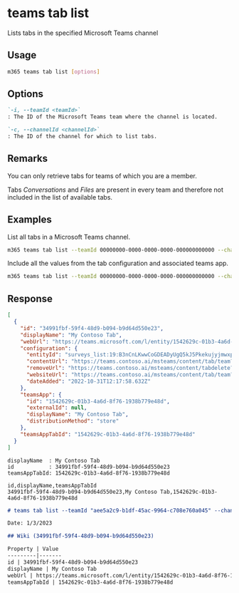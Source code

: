 
# teams tab list

Lists tabs in the specified Microsoft Teams channel

## Usage

```sh
m365 teams tab list [options]
```

## Options

```md definition-list
`-i, --teamId <teamId>`
: The ID of the Microsoft Teams team where the channel is located.

`-c, --channelId <channelId>`
: The ID of the channel for which to list tabs.
```

<Global />

## Remarks

You can only retrieve tabs for teams of which you are a member.

Tabs _Conversations_ and _Files_ are present in every team and therefore not included in the list of available tabs.

## Examples
  
List all tabs in a Microsoft Teams channel.

```sh
m365 teams tab list --teamId 00000000-0000-0000-0000-000000000000 --channelId 19:00000000000000000000000000000000@thread.skype
```

Include all the values from the tab configuration and associated teams app.

```sh
m365 teams tab list --teamId 00000000-0000-0000-0000-000000000000 --channelId 19:00000000000000000000000000000000@thread.skype --output json
```

## Response

<Tabs>
  <TabItem value="JSON">

  ``` json
  [
    {
      "id": "34991fbf-59f4-48d9-b094-b9d64d550e23",
      "displayName": "My Contoso Tab",
      "webUrl": "https://teams.microsoft.com/l/entity/1542629c-01b3-4a6d-8f76-1938b779e48d/_djb2_msteams_prefix_34991fbf-59f4-48d9-b094-b9d64d550e23?webUrl=https%3a%2f%2fteams.contoso.ai%2fmsteams%2fcontent%2ftab%2fteam%3ftheme%3d%7btheme%7d&label=My%20Contoso%20Tab&context=%7b%0d%0a++%22canvasUrl%22%3a+%22https%3a%2f%2fteams.contoso.ai%2fmsteams%2fcontent%2ftab%2fteam%3ftheme%3d%7btheme%7d%22%2c%0d%0a++%22channelId%22%3a+%2219%3aB3nCnLKwwCoGDEADyUgQ5kJ5Pkekujyjmwxp7uhQeAE1%40thread.tacv2%22%2c%0d%0a++%22subEntityId%22%3a+null%0d%0a%7d&groupId=aee5a2c9-b1df-45ac-9964-c708e760a045&tenantId=92e59666-257b-49c3-b1fa-1bae8107f6ba",
      "configuration": {
        "entityId": "surveys_list:19:B3nCnLKwwCoGDEADyUgQ5kJ5Pkekujyjmwxp7uhQeAE1@thread.tacv2:ps67c9jyf3a30j2j5eum72",
        "contentUrl": "https://teams.contoso.ai/msteams/content/tab/team?theme={theme}",
        "removeUrl": "https://teams.contoso.ai/msteams/content/tabdelete?theme={theme}",
        "websiteUrl": "https://teams.contoso.ai/msteams/content/tab/team?theme={theme}",
        "dateAdded": "2022-10-31T12:17:58.632Z"
      },
      "teamsApp": {
        "id": "1542629c-01b3-4a6d-8f76-1938b779e48d",
        "externalId": null,
        "displayName": "My Contoso Tab",
        "distributionMethod": "store"
      },
      "teamsAppTabId": "1542629c-01b3-4a6d-8f76-1938b779e48d"
    }
  ]
  ```

  </TabItem>
  <TabItem value="Text">

  ``` text
  displayName  : My Contoso Tab
  id           : 34991fbf-59f4-48d9-b094-b9d64d550e23
  teamsAppTabId: 1542629c-01b3-4a6d-8f76-1938b779e48d
  ```

  </TabItem>
  <TabItem value="CSV">

  ``` text
  id,displayName,teamsAppTabId
  34991fbf-59f4-48d9-b094-b9d64d550e23,My Contoso Tab,1542629c-01b3-4a6d-8f76-1938b779e48d
  ```

  </TabItem>
  <TabItem value="Markdown">

  ```md
  # teams tab list --teamId "aee5a2c9-b1df-45ac-9964-c708e760a045" --channelId "19:B3nCnLKwwCoGDEADyUgQ5kJ5Pkekujyjmwxp7uhQeAE1@thread.tacv2"

  Date: 1/3/2023

  ## Wiki (34991fbf-59f4-48d9-b094-b9d64d550e23)

  Property | Value
  ---------|-------
  id | 34991fbf-59f4-48d9-b094-b9d64d550e23
  displayName | My Contoso Tab
  webUrl | https://teams.microsoft.com/l/entity/1542629c-01b3-4a6d-8f76-1938b779e48d/_djb2_msteams_prefix_34991fbf-59f4-48d9-b094-b9d64d550e23?webUrl=https%3a%2f%2fteams.contoso.ai%2fmsteams%2fcontent%2ftab%2fteam%3ftheme%3d%7btheme%7d&label=My%20Contoso%20Tab&context=%7b%0d%0a++%22canvasUrl%22%3a+%22https%3a%2f%2fteams.contoso.ai%2fmsteams%2fcontent%2ftab%2fteam%3ftheme%3d%7btheme%7d%22%2c%0d%0a++%22channelId%22%3a+%2219%3aB3nCnLKwwCoGDEADyUgQ5kJ5Pkekujyjmwxp7uhQeAE1%40thread.tacv2%22%2c%0d%0a++%22subEntityId%22%3a+null%0d%0a%7d&groupId=aee5a2c9-b1df-45ac-9964-c708e760a045&tenantId=92e59666-257b-49c3-b1fa-1bae8107f6ba
  teamsAppTabId | 1542629c-01b3-4a6d-8f76-1938b779e48d
  ```

  </TabItem>
</Tabs>
